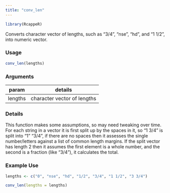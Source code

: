 ```yaml
---
title: "conv_len"
---
```

```r
library(RcappeR)
```

Converts character vector of lengths, such as "3/4", "nse", "hd", and "1 1/2", into numeric vector.

### Usage
```r
conv_len(lengths)
```

### Arguments

param | details
------|-------
lengths | character vector of lengths

### Details

This function makes some assumptions, so may need tweaking over time. For each string in a vector it is first split up by the spaces in it, so "1 3/4" is split into "1" "3/4", if there are no spaces then it assesses the single number/letters against a list of common length margins. If the split vector has length 2 then it assumes the first element is a whole number, and the second is a fraction (like "3/4"), it calculates the total.

### Example Use

```r
lengths <- c("0", "nse", "hd", "1/2", "3/4", "1 1/2", "3 3/4")

conv_len(lengths = lengths)
```
